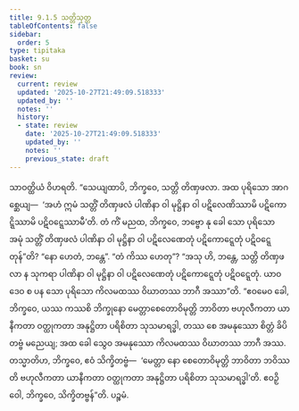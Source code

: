 ```yaml
---
title: 9.1.5 သတ္တိသုတ္တ
tableOfContents: false
sidebar:
  order: 5
type: tipitaka
basket: su
book: sn
review:
  current: review
  updated: '2025-10-27T21:49:09.518333'
  updated_by: ''
  notes: ''
  history:
  - state: review
    date: '2025-10-27T21:49:09.518333'
    updated_by: ''
    notes: ''
    previous_state: draft
---
```



<ReviewStatus review={frontmatter.review} showDetails={true} />

<HypothesisAnnotation frontmatter={frontmatter} />

<DynamicBreadcrumb />

<Division number="227" book="sn" e="ch" v="18" p="312">

<Paragraph number="1220" book="sn">
သာဝတ္ထိယံ ဝိဟရတိ. “သေယျထာပိ, ဘိက္ခဝေ, သတ္တိ တိဏှဖလာ. အထ ပုရိသော အာဂစ္ဆေယျ—  ‘အဟံ ဣမံ သတ္တိံ တိဏှဖလံ ပါဏိနာ ဝါ မုဋ္ဌိနာ ဝါ ပဋိလေဏိဿာမိ ပဋိကောဋ္ဋိဿာမိ ပဋိဝဋ္ဋေဿာမီ’တိ. တံ ကိံ မညထ, ဘိက္ခဝေ, ဘဗ္ဗော နု ခေါ သော ပုရိသော အမုံ သတ္တိံ တိဏှဖလံ ပါဏိနာ ဝါ မုဋ္ဌိနာ ဝါ ပဋိလေဏေတုံ ပဋိကောဋ္ဋေတုံ ပဋိဝဋ္ဋေတုန်”တိ? “နော ဟေတံ, ဘန္တေ”. “တံ ကိဿ ဟေတု”? “အသု ဟိ, ဘန္တေ, သတ္တိ တိဏှဖလာ န သုကရာ ပါဏိနာ ဝါ မုဋ္ဌိနာ ဝါ ပဋိလေဏေတုံ ပဋိကောဋ္ဋေတုံ ပဋိဝဋ္ဋေတုံ. ယာဝဒေဝ စ ပန သော ပုရိသော ကိလမထဿ ဝိဃာတဿ ဘာဂီ အဿာ”တိ.
</Paragraph>

<Paragraph number="1221" book="sn">
“ဧဝမေဝ ခေါ, ဘိက္ခဝေ, ယဿ ကဿစိ ဘိက္ခုနော မေတ္တာစေတောဝိမုတ္တိ ဘာဝိတာ ဗဟုလီကတာ ယာနီကတာ ဝတ္ထုကတာ အနုဋ္ဌိတာ ပရိစိတာ သုသမာရဒ္ဓါ, တဿ စေ အမနုဿော စိတ္တံ ခိပိတဗ္ဗံ မညေယျ; အထ ခေါ သွေဝ အမနုဿော ကိလမထဿ ဝိဃာတဿ ဘာဂီ အဿ. တသ္မာတိဟ, ဘိက္ခဝေ, ဧဝံ သိက္ခိတဗ္ဗံ—  ‘မေတ္တာ နော စေတောဝိမုတ္တိ ဘာဝိတာ ဘဝိဿတိ ဗဟုလီကတာ ယာနီကတာ ဝတ္ထုကတာ အနုဋ္ဌိတာ ပရိစိတာ သုသမာရဒ္ဓါ’တိ. ဧဝဉှိ ဝေါ, ဘိက္ခဝေ, သိက္ခိတဗ္ဗန်”တိ.

</Paragraph>
</Division>

<Paragraph number="1222" type="center" book="sn">
ပဉ္စမံ.
</Paragraph>